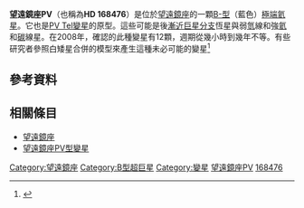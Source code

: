 {{Starbox begin |
   name=HD 168476
}}
{{Starbox observe |
  epoch=J2000 |
  ra=18<sup>h</sup> 23<sup>m</sup> 14.6635<sup>s</sup> |
  dec=-56° 37′ 44.15″ |
  appmag_v=9.25 |
  constell=[[望遠鏡座|望遠鏡座]]
}}
{{Starbox character |
  class=B5p |
  b-v=-0.01 |
  variable=[[望遠鏡座PV型變星|PV Tel]]
}}
{{Starbox astrometry |
  radial_v=-169 |
  prop_mo_ra=0.38 |
  prop_mo_dec=-9.29 |
  parallax=0.43 |
  p_error=1.12 |
  absmag_v=-2.25
}}
{{Starbox detail|
  luminosity=~6,500|
  temperature=14,000<ref name=pastel>{{cite journal|url=http://www.aanda.org/10.1051/0004-6361/201014247|title=The PASTEL catalogue of stellar parameters|journal=Astronomy and Astrophysics|volume=515|date=2010-06-01|issn=0004-6361|language=en|accessdate=2018-04-02|doi=10.1051/0004-6361/201014247|author=C. Soubiran, J.-F. Le Campion, G. Cayrel de Strobel, A. Caillo}}</ref>|
  gravity=1.5<ref name=pastel/>|
  metal=-0.15<ref name=pastel/>|
  radius=19<ref name=cadars>{{cite journal|url=http://www.edpsciences.org/10.1051/0004-6361:20000451|pages=521–524|title=Catalogue of Apparent Diameters and Absolute Radii of Stars (CADARS) -Third edition -Comments and statistics|journal=Astronomy and Astrophysics|volume=367|issue=2|date=2001-02-01|issn=0004-6361|language=en|accessdate=2018-04-02|doi=10.1051/0004-6361:20000451|author=L. E. Pasinetti Fracassini, L. Pastori, S. Covino, A. Pozzi|archive-date=2009-01-07|archive-url=https://web.archive.org/web/20090107182453/http://www.edpsciences.org/10.1051/0004-6361:20000451|dead-url=no}}</ref>|
  mass=0.9<ref name=jeffery>{{cite journal|title=Cyclic and secular variation in the temperatures and radii of extreme helium stars|journal=Monthly Notices of the Royal Astronomical Society|url=https://academic.oup.com/mnras/article/321/1/111/1398231|date=2001-02-11|volume=321|issue=1|doi=10.1046/j.1365-8711.2001.03992.x|pages=111–130|issn=0035-8711|language=en|accessdate=2018-04-02|author=C. Simon Jeffery, Rhaana L. C. Starling, Philip W. Hill, Don Pollacco|archive-date=2018-08-20|archive-url=https://web.archive.org/web/20180820030109/https://academic.oup.com/mnras/article/321/1/111/1398231|dead-url=no}}</ref>
}}
{{Starbox catalog |
  names= [[variable_star_designation|PV]] Telescopii, PV [[Telescopium_(constellation)|Tel]], [[Henry_Draper_catalogue|HD]] 168476, [[Hipparcos_catalogue|HIP]] 90099.
}}
{{Starbox reference |
  Simbad=HD+168476
}}
{{Starbox end}}


'''望遠鏡座PV'''（也稱為'''HD 168476'''）是位於[[望遠鏡座|望遠鏡座]]的一顆[[恆星光譜|B-型]]（藍色）[[極端氦星|極端氦星]]。它也是[[望遠鏡座PV型變星|PV Tel]][[變星|變星]]的原型。這些可能是後[[漸近巨星分支|漸近巨星分支]]恆星與弱[[氫|氫]]線和強[[氦|氦]]和[[碳|碳]]線星。在2008年，確認的此種變星有12顆，週期從幾小時到幾年不等。有些研究者參照白矮星合併的模型來產生這種未必可能的變星<ref name=merger>{{cite journal|title=On the angular momentum evolution of merged white dwarfs|journal=Monthly Notices of the Royal Astronomical Society|url=https://academic.oup.com/mnras/article/371/3/1381/1009256|date=2006-09-21|volume=371|issue=3|doi=10.1111/j.1365-2966.2006.10780.x|pages=1381–1389|issn=0035-8711|language=en|accessdate=2018-04-02|author=K. N. Gourgouliatos, C. S. Jeffery|archive-date=2018-08-20|archive-url=https://web.archive.org/web/20180820102446/https://academic.oup.com/mnras/article/371/3/1381/1009256|dead-url=no}}</ref>

== 參考資料 ==
{{reflist}}

== 相關條目 ==
* [[望遠鏡座|望遠鏡座]]
* [[望遠鏡座PV型變星|望遠鏡座PV型變星]]

{{Stars of Telescopium}}

[[Category:望遠鏡座|Category:望遠鏡座]]
[[Category:B型超巨星|Category:B型超巨星]]
[[Category:變星|Category:變星]]
[[Category:以變星命名法命名的天體|望遠鏡座PV]]
[[Category:HD和HDE天體|168476]]